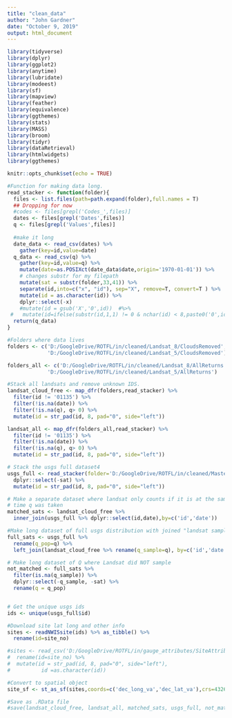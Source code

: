 ```yaml
---
title: "clean_data"
author: "John Gardner"
date: "October 9, 2019"
output: html_document
---
```


```r


library(tidyverse)
library(dplyr)
library(ggplot2)
library(anytime)
library(lubridate)
library(modeest)
library(sf)
library(mapview)
library(feather)
library(equivalence)
library(ggthemes)
library(stats)
library(MASS)
library(broom)
library(tidyr)
library(dataRetrieval)
library(htmlwidgets)
library(ggthemes)

knitr::opts_chunk$set(echo = TRUE)
```


```r
#Function for making data long. 
read_stacker <- function(folder){
  files <- list.files(path=path.expand(folder),full.names = T)
  ## Dropping for now
  #codes <- files[grepl('Codes_',files)]
  dates <- files[grepl('Dates',files)]
  q <- files[grepl('Values',files)]
  
  #make it long
  date_data <- read_csv(dates) %>%
    gather(key=id,value=date)
  q_data <- read_csv(q) %>%
    gather(key=id,value=q) %>%
    mutate(date=as.POSIXct(date_data$date,origin='1970-01-01')) %>%
    # changes substr for my filepath
    mutate(sat = substr(folder,33,41)) %>%
    separate(id,into=c("x", "id"), sep="X", remove=T, convert=T ) %>%
    mutate(id = as.character(id)) %>%
    dplyr::select(-x) 
    #mutate(id = gsub('X','0',id))  #%>%
 #   mutate(id=ifelse(substr(id,1,1) != 0 & nchar(id) < 8,paste0('0',id),id))
  return(q_data)
}

#Folders where data lives
folders <- c('D:/GoogleDrive/ROTFL/in/cleaned/Landsat_8/CloudsRemoved','D:/GoogleDrive/ROTFL/in/cleaned/Landsat_7/CloudsRemoved',
             'D:/GoogleDrive/ROTFL/in/cleaned/Landsat_5/CloudsRemoved')

folders_all <- c('D:/GoogleDrive/ROTFL/in/cleaned/Landsat_8/AllReturns','D:/GoogleDrive/ROTFL/in/cleaned/Landsat_7/AllReturns',
             'D:/GoogleDrive/ROTFL/in/cleaned/Landsat_5/AllReturns')

#Stack all landsats and remove unknown IDS. 
landsat_cloud_free <- map_dfr(folders,read_stacker) %>%
  filter(id != '01135') %>%
  filter(!is.na(date)) %>%
  filter(!is.na(q), q> 0) %>%
  mutate(id = str_pad(id, 8, pad="0", side="left"))

landsat_all <- map_dfr(folders_all,read_stacker) %>%
  filter(id != '01135') %>%
  filter(!is.na(date)) %>%
  filter(!is.na(q), q> 0) %>%
  mutate(id = str_pad(id, 8, pad="0", side="left"))

# Stack the usgs full dataset4
usgs_full <- read_stacker(folder='D:/GoogleDrive/ROTFL/in/cleaned/Master_Tables')  %>%
  dplyr::select(-sat) %>%
  mutate(id = str_pad(id, 8, pad="0", side="left"))

# Make a separate dataset where landsat only counts if it is at the same 
# time q was taken
matched_sats <- landsat_cloud_free %>%
  inner_join(usgs_full %>% dplyr::select(id,date),by=c('id','date'))

#Make long dataset of full usgs distribution with joined "landsat samples"
full_sats <- usgs_full %>% 
  rename(q_pop=q) %>%
  left_join(landsat_cloud_free %>% rename(q_sample=q), by=c('id','date'))

# Make long dataset of Q where Landsat did NOT sample
not_matched <- full_sats %>%
  filter(is.na(q_sample)) %>%
  dplyr::select(-q_sample, -sat) %>%
  rename(q = q_pop)


# Get the unique usgs ids
ids <- unique(usgs_full$id)

#Download site lat long and other info
sites <- readNWISsite(ids) %>% as_tibble() %>%
  rename(id=site_no)

#sites <- read_csv('D:/GoogleDrive/ROTFL/in/gauge_attributes/SiteAttributes.csv') %>%
#  rename(id=site_no) %>%
#  mutate(id = str_pad(id, 8, pad="0", side="left"),
#          id =as.character(id))

#Convert to spatial object
site_sf <- st_as_sf(sites,coords=c('dec_long_va','dec_lat_va'),crs=4326)

#Save as .RData file
#save(landsat_cloud_free, landsat_all, matched_sats, usgs_full, not_matched, full_sats, sites, site_sf, file='D:/GoogleDrive/ROTFL/out/rotfl_clean.RData')

```


